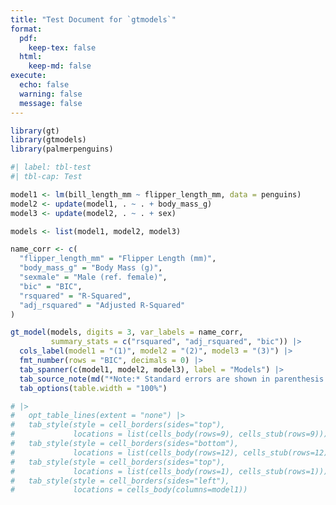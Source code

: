 ```yaml
---
title: "Test Document for `gtmodels`"
format: 
  pdf:
    keep-tex: false
  html:
    keep-md: false
execute: 
  echo: false
  warning: false
  message: false
---
```


```r
library(gt)
library(gtmodels)
library(palmerpenguins)
```

```r
#| label: tbl-test
#| tbl-cap: Test

model1 <- lm(bill_length_mm ~ flipper_length_mm, data = penguins)
model2 <- update(model1, . ~ . + body_mass_g)
model3 <- update(model2, . ~ . + sex)

models <- list(model1, model2, model3)

name_corr <- c(
  "flipper_length_mm" = "Flipper Length (mm)",
  "body_mass_g" = "Body Mass (g)",
  "sexmale" = "Male (ref. female)",
  "bic" = "BIC",
  "rsquared" = "R-Squared",
  "adj_rsquared" = "Adjusted R-Squared"
)

gt_model(models, digits = 3, var_labels = name_corr,
         summary_stats = c("rsquared", "adj_rsquared", "bic")) |>
  cols_label(model1 = "(1)", model2 = "(2)", model3 = "(3)") |>
  fmt_number(rows = "BIC", decimals = 0) |>
  tab_spanner(c(model1, model2, model3), label = "Models") |>
  tab_source_note(md("*Note:* Standard errors are shown in parenthesis.")) |>
  tab_options(table.width = "100%")

# |>
#   opt_table_lines(extent = "none") |>
#   tab_style(style = cell_borders(sides="top"),
#             locations = list(cells_body(rows=9), cells_stub(rows=9))) |>
#   tab_style(style = cell_borders(sides="bottom"),
#             locations = list(cells_body(rows=12), cells_stub(rows=12))) |>
#   tab_style(style = cell_borders(sides="top"),
#             locations = list(cells_body(rows=1), cells_stub(rows=1))) |>
#   tab_style(style = cell_borders(sides="left"),
#             locations = cells_body(columns=model1))
```
